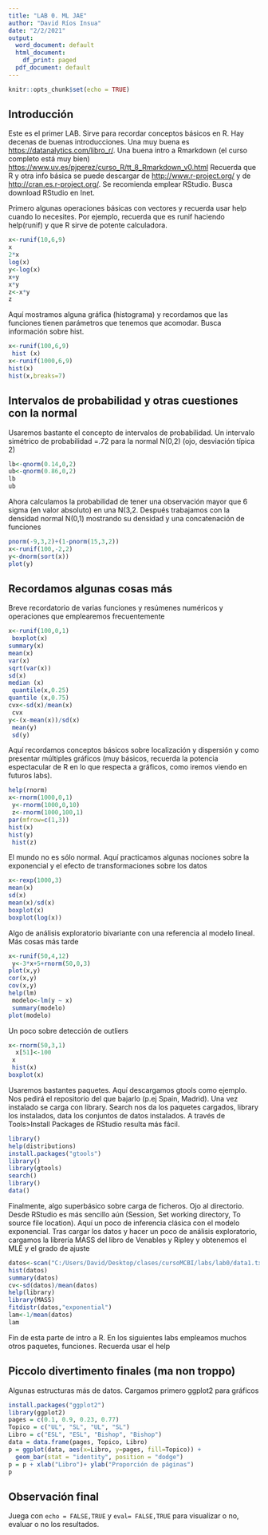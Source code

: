 ---
title: "LAB 0. ML JAE"
author: "David Ríos Insua"
date: "2/2/2021"
output:
  word_document: default
  html_document:
    df_print: paged
  pdf_document: default
---

```{r setup, include=FALSE}
knitr::opts_chunk$set(echo = TRUE)
```

## Introducción

Este es  el primer LAB. Sirve para recordar  conceptos básicos en R. Hay decenas de buenas introducciones. Una muy buena es  <https://datanalytics.com/libro_r/>.
Una buena intro a Rmarkdown (el curso completo está muy bien)
<https://www.uv.es/pjperez/curso_R/tt_8_Rmarkdown_v0.html>
Recuerda que R y otra info básica se puede descargar de <http://www.r-project.org/> y de <http://cran.es.r-project.org/>. Se recomienda emplear RStudio. Busca  download RStudio en Inet.

Primero algunas operaciones básicas con vectores y recuerda usar help cuando lo necesites. Por ejemplo, recuerda que es runif haciendo help(runif) y que R sirve de potente calculadora.


```{r ,eval=TRUE}
x<-runif(10,6,9)
x
2*x  
log(x)
y<-log(x)
x+y  
x*y  
z<-x*y
z
```
Aquí mostramos alguna gráfica (histograma) y recordamos  que las
funciones tienen parámetros que tenemos que acomodar. Busca información sobre hist.
```{r ,eval=FALSE}
x<-runif(100,6,9)
 hist (x)  
x<-runif(1000,6,9)  
hist(x) 
hist(x,breaks=7)
```
## Intervalos de probabilidad y otras cuestiones con la normal
Usaremos bastante el concepto de intervalos de probabilidad.
Un intervalo simétrico de probabilidad =.72 para la normal N(0,2) (ojo, desviación típica 2) 
```{r , eval=FALSE}
lb<-qnorm(0.14,0,2)
ub<-qnorm(0.86,0,2)
lb
ub
```
Ahora calculamos la probabilidad de tener una observación mayor que 6 sigma (en valor absoluto) en una N(3,2. Después trabajamos con la densidad normal N(0,1) mostrando su densidad y una concatenación de funciones 
```{r , eval=FALSE}
pnorm(-9,3,2)+(1-pnorm(15,3,2))
x<-runif(100,-2,2)
y<-dnorm(sort(x))
plot(y)
```
## Recordamos algunas cosas más

Breve recordatorio de varias funciones y resúmenes numéricos y operaciones que emplearemos frecuentemente
```{r , eval=FALSE}
x<-runif(100,0,1)
 boxplot(x) 
summary(x) 
mean(x) 
var(x) 
sqrt(var(x)) 
sd(x) 
median (x)
 quantile(x,0.25) 
quantile (x,0.75)
cvx<-sd(x)/mean(x)    
 cvx
y<-(x-mean(x))/sd(x)    
 mean(y)   
 sd(y)
```
Aquí recordamos conceptos básicos sobre localización y dispersión y como presentar múltiples gráficos (muy básicos, recuerda la potencia espectacular de R en lo que respecta a gráficos, como iremos viendo en futuros labs).
```{r , eval=FALSE}
help(rnorm)
x<-rnorm(1000,0,1)  
 y<-rnorm(1000,0,10)  
 z<-rnorm(1000,100,1)
par(mfrow=c(1,3)) 
hist(x)  
hist(y)
 hist(z)
```
El mundo no es sólo normal. Aquí practicamos algunas nociones sobre la exponencial y el efecto de transformaciones sobre los datos
```{r , eval=FALSE}
x<-rexp(1000,3)  
mean(x)  
sd(x)
mean(x)/sd(x)
boxplot(x) 
boxplot(log(x))
```
Algo de análisis exploratorio bivariante con una referencia al modelo lineal. Más cosas más tarde
```{r , eval=FALSE}
x<-runif(50,4,12) 
 y<-3*x+5+rnorm(50,0,3)   
plot(x,y) 
cor(x,y)  
cov(x,y)
help(lm)   
 modelo<-lm(y ~ x) 
 summary(modelo) 
plot(modelo)
```
Un poco sobre detección de outliers
```{r , eval=FALSE}
x<-rnorm(50,3,1)
  x[51]<-100 
 x  
 hist(x) 
boxplot(x)
```
Usaremos bastantes paquetes. Aquí descargamos gtools como ejemplo. Nos pedirá el repositorio del que bajarlo (p.ej Spain, Madrid). Una vez instalado se carga con library. Search nos da los paquetes cargados, library los instalados, data los conjuntos de datos instalados. A través de Tools>Install Packages de RStudio  resulta más fácil.
```{r , eval=FALSE}
library()
help(distributions)
install.packages("gtools")
library()
library(gtools)
search()
library()
data()
```
Finalmente, algo superbásico sobre carga de ficheros. Ojo al directorio. Desde RStudio es más sencillo aún (Session, Set working directory, To source file location). Aquí un poco de inferencia clásica con el modelo exponencial. Tras cargar los datos y hacer un poco de análisis exploratorio, cargamos la librería MASS del libro de Venables y Ripley y obtenemos el MLE y el grado de ajuste
```{r , eval=FALSE}
datos<-scan("C:/Users/David/Desktop/clases/cursoMCBI/labs/lab0/data1.txt")
hist(datos)
summary(datos)
cv<-sd(datos)/mean(datos)
help(library)
library(MASS)
fitdistr(datos,"exponential")
lam<-1/mean(datos)
lam
```
Fin de esta parte de intro a R. En los siguientes labs empleamos muchos otros paquetes, funciones. Recuerda usar el help

## Piccolo divertimento finales (ma non troppo)

Algunas estructuras más de datos. Cargamos primero ggplot2 para gráficos

```{r, eval=FALSE}
install.packages("ggplot2")
library(ggplot2)
pages = c(0.1, 0.9, 0.23, 0.77)
Topico = c("UL", "SL", "UL", "SL")
Libro = c("ESL", "ESL", "Bishop", "Bishop")
data = data.frame(pages, Topico, Libro)
p = ggplot(data, aes(x=Libro, y=pages, fill=Topico)) + 
  geom_bar(stat = "identity", position = "dodge")
p = p + xlab("Libro")+ ylab("Proporción de páginas")
p
```



## Observación final
Juega con `echo = FALSE,TRUE` y `eval= FALSE,TRUE` para visualizar o no,
evaluar o no los resultados. 
